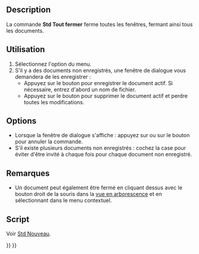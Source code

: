 <languages/>

{{Docnav/fr
|[[Std_CloseActiveWindow/fr|Fermer]]
|[[Std_Save/fr|Enregistrer]]
|[[Std_File_Menu/fr|Menu Fichier]]
|IconL=Std_CloseActiveWindow.svg
|IconR=Std_Save.svg
|IconC=Freecad.svg
}}

{{GuiCommand/fr
|Name=Std CloseAllWindows
|Name/fr=Std Tout fermer
|MenuLocation=Fichier → Tout fermer
|Workbenches=Tous
|SeeAlso=[[Std_CloseActiveWindow/fr|Std Fermer]]
}}

==Description==

La commande '''Std Tout fermer''' ferme toutes les fenêtres, fermant ainsi tous les documents.

<span id="Usage"></span>
==Utilisation==

# Sélectionnez l'option {{MenuCommand|Fichier  → [[Image:Std_CloseAllWindows.svg|16px]] Tout fermer}} du menu.
# S'il y a des documents non enregistrés, une fenêtre de dialogue vous demandera de les enregistrer :
#* Appuyez sur le bouton {{Button|Enregistrer}} pour enregistrer le document actif. Si nécessaire, entrez d'abord un nom de fichier.
#* Appuyez sur le bouton {{Button|Supprimer}} pour supprimer le document actif et perdre toutes les modifications.

==Options==

* Lorsque la fenêtre de dialogue s'affiche : appuyez sur {{KEY|Échap}} ou sur le bouton {{Button|Annuler}} pour annuler la commande.
* S'il existe plusieurs documents non enregistrés : cochez la case {{MenuCommand|Appliquer la réponse à tout}} pour éviter d'être invité à chaque fois pour chaque document non enregistré.

<span id="Notes"></span>
==Remarques==

* Un document peut également être fermé en cliquant dessus avec le bouton droit de la souris dans la [[Tree_view/fr|vue en arborescence]] et en sélectionnant {{MenuCommand|Fermer le document}} dans le menu contextuel.

<span id="Scripting"></span>
==Script==

Voir [[Std_New/fr#Script|Std Nouveau]].


{{Docnav/fr
|[[Std_CloseActiveWindow/fr|Fermer]]
|[[Std_Save/fr|Enregistrer]]
|[[Std_File_Menu/fr|Menu Fichier]]
|IconL=Std_CloseActiveWindow.svg
|IconR=Std_Save.svg
|IconC=Freecad.svg
}}

{{Std_Base_navi{{#translation:}}}}
{{Userdocnavi{{#translation:}}}}